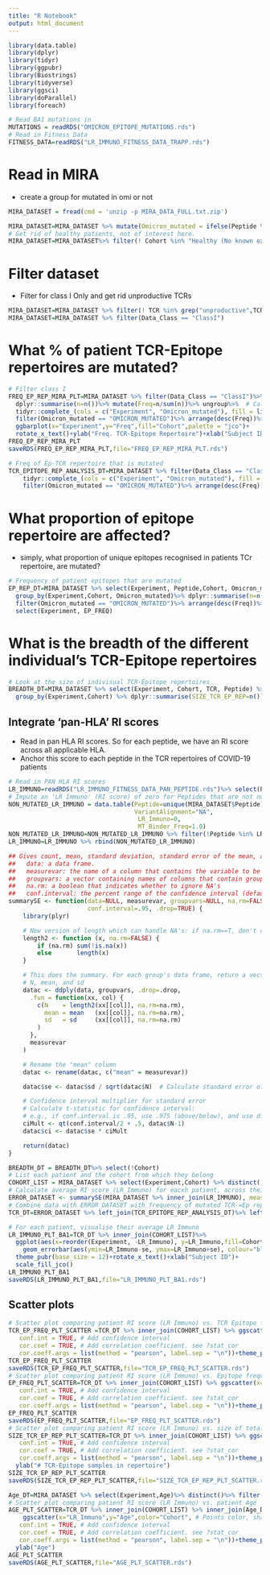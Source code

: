 ```yaml
---
title: "R Notebook"
output: html_document
---
```



```r
library(data.table)
library(dplyr)
library(tidyr)
library(ggpubr)
library(Biostrings)
library(tidyverse)
library(ggsci)
library(doParallel)
library(foreach)
```


```r
# Read BA1 mutations in
MUTATIONS = readRDS("OMICRON_EPITOPE_MUTATIONS.rds")
# Read in Fitness Data
FITNESS_DATA=readRDS("LR_IMMUNO_FITNESS_DATA_TRAPP.rds")

```

# Read in MIRA
- create a group for mutated in omi or not
```r

MIRA_DATASET = fread(cmd = 'unzip -p MIRA_DATA_FULL.txt.zip')

MIRA_DATASET=MIRA_DATASET %>% mutate(Omicron_mutated = ifelse(Peptide %in% MUTATIONS$Peptide, "OMICRON_MUTATED","WT"))
# Get rid of healthy patients, not of interest here.
MIRA_DATASET=MIRA_DATASET%>% filter(! Cohort %in% "Healthy (No known exposure)")

```

# Filter dataset
- Filter for class I Only and get rid unproductive TCRs

```r

MIRA_DATASET=MIRA_DATASET %>% filter(! TCR %in% grep("unproductive",TCR, value = TRUE))
MIRA_DATASET=MIRA_DATASET %>% filter(Data_Class == "ClassI")

```


# What % of patient TCR-Epitope repertoires are mutated?

```r
# Filter class I
FREQ_EP_REP_MIRA_PLT=MIRA_DATASET %>% filter(Data_Class == "ClassI")%>% group_by(Experiment,Cohort,Omicron_mutated) %>%
  dplyr::summarise(n=n())%>% mutate(Freq=n/sum(n))%>% ungroup%>%  # Calculate frequency of eacgh patient's mutated Ep-TCR repertoire
  tidyr::complete_(cols = c("Experiment", "Omicron_mutated"), fill = list(n=0, Freq=0))%>%
  filter(Omicron_mutated == "OMICRON_MUTATED")%>% arrange(desc(Freq))%>% drop_na()%>% # Plot only mutated set
  ggbarplot(x="Experiment",y="Freq",fill="Cohort",palette = "jco")+
  rotate_x_text()+ylab("Freq. TCR-Epitope Repertoire")+xlab("Subject ID")
FREQ_EP_REP_MIRA_PLT
saveRDS(FREQ_EP_REP_MIRA_PLT,file="FREQ_EP_REP_MIRA_PLT.rds")

# Freq of Ep-TCR repertoire that is mutated
TCR_EPITOPE_REP_ANALYSIS_DT=MIRA_DATASET %>% filter(Data_Class == "ClassI")%>% group_by(Experiment,Cohort,Omicron_mutated) %>% dplyr::summarise(n=n())%>% mutate(Freq=n/sum(n))%>% ungroup%>%
    tidyr::complete_(cols = c("Experiment", "Omicron_mutated"), fill = list(n=0, Freq=0))%>%
    filter(Omicron_mutated == "OMICRON_MUTATED")%>% arrange(desc(Freq))%>% dplyr::rename(TCR_EP_FREQ = Freq)%>% select(Experiment, TCR_EP_FREQ)

```

# What proportion of epitope repertoire are affected?
- simply, what proportion of unique epitopes recognised in patients TCr repertoire, are mutated?

```r

# Frequency of patient epitopes that are mutated
EP_REP_DT=MIRA_DATASET %>% select(Experiment, Peptide,Cohort, Omicron_mutated)%>% distinct() %>%
  group_by(Experiment,Cohort, Omicron_mutated)%>% dplyr::summarise(n=n())%>% mutate(Freq=n/sum(n))%>%ungroup %>% # calculate frequency
  filter(Omicron_mutated == "OMICRON_MUTATED")%>% arrange(desc(Freq))%>% dplyr::rename(EP_FREQ = Freq)%>%
  select(Experiment, EP_FREQ)

```

# What is the breadth of the different individual's TCR-Epitope repertoires

```r
# Look at the size of indivisual TCR-Epitope repertoires
BREADTH_DT=MIRA_DATASET %>% select(Experiment, Cohort, TCR, Peptide) %>% distinct()%>%
  group_by(Experiment,Cohort) %>% dplyr::summarise(SIZE_TCR_EP_REP=n())

```


## Integrate 'pan-HLA' RI scores
- Read in pan HLA RI scores. So for each peptide, we have an RI score across all applicable HLA.
- Anchor this score to each peptide in the TCR repertoires of COVID-19 patients
```r
# Read in PAN HLA RI scores
LR_IMMUNO=readRDS("LR_IMMUNO_FITNESS_DATA_PAN_PEPTIDE.rds")%>% select(Peptide,VariantAlignment,LR_Immuno,MT_Binder_Freq)
# Impute an 'LR Immuno' (RI score) of zero for Peptides that are not nutated
NON_MUTATED_LR_IMMUNO = data.table(Peptide=unique(MIRA_DATASET$Peptide),
                                   VariantAlignment="NA",
                                    LR_Immuno=0,
                                    MT_Binder_Freq=1.0)
NON_MUTATED_LR_IMMUNO=NON_MUTATED_LR_IMMUNO %>% filter(!Peptide %in% LR_IMMUNO$Peptide)
LR_IMMUNO=LR_IMMUNO %>% rbind(NON_MUTATED_LR_IMMUNO)

```


```r
## Gives count, mean, standard deviation, standard error of the mean, and confidence interval (default 95%).
##   data: a data frame.
##   measurevar: the name of a column that contains the variable to be summariezed
##   groupvars: a vector containing names of columns that contain grouping variables
##   na.rm: a boolean that indicates whether to ignore NA's
##   conf.interval: the percent range of the confidence interval (default is 95%)
summarySE <- function(data=NULL, measurevar, groupvars=NULL, na.rm=FALSE,
                      conf.interval=.95, .drop=TRUE) {
    library(plyr)

    # New version of length which can handle NA's: if na.rm==T, don't count them
    length2 <- function (x, na.rm=FALSE) {
        if (na.rm) sum(!is.na(x))
        else       length(x)
    }

    # This does the summary. For each group's data frame, return a vector with
    # N, mean, and sd
    datac <- ddply(data, groupvars, .drop=.drop,
      .fun = function(xx, col) {
        c(N    = length2(xx[[col]], na.rm=na.rm),
          mean = mean   (xx[[col]], na.rm=na.rm),
          sd   = sd     (xx[[col]], na.rm=na.rm)
        )
      },
      measurevar
    )

    # Rename the "mean" column
    datac <- rename(datac, c("mean" = measurevar))

    datac$se <- datac$sd / sqrt(datac$N)  # Calculate standard error of the mean

    # Confidence interval multiplier for standard error
    # Calculate t-statistic for confidence interval:
    # e.g., if conf.interval is .95, use .975 (above/below), and use df=N-1
    ciMult <- qt(conf.interval/2 + .5, datac$N-1)
    datac$ci <- datac$se * ciMult

    return(datac)
}
```

```r

BREADTH_DT = BREADTH_DT%>% select(!Cohort)
# List each patient and the cohort from which they belong
COHORT_LIST = MIRA_DATASET %>% select(Experiment,Cohort) %>% distinct()
# Calculate average RI score (LR_Immuno) for eacxh patient, across their entire TCR-Epitope repertoire
ERROR_DATASET <- summarySE(MIRA_DATASET %>% inner_join(LR_IMMUNO), measurevar="LR_Immuno", groupvars=c("Experiment"))
# Combine data with ERROR_DATASET with frequency of mutated TCR-=Ep repertoire, just Epitope repertoire, and sizes of TCR epitope repertoire
TCR_DT=ERROR_DATASET %>% left_join(TCR_EPITOPE_REP_ANALYSIS_DT)%>% left_join(EP_REP_DT)%>% left_join(BREADTH_DT)

```


```r
# For each patient, visualise their average LR Immuno
LR_IMMUNO_PLT_BA1=TCR_DT %>% inner_join(COHORT_LIST)%>%
  ggplot(aes(x=reorder(Experiment, -LR_Immuno), y=LR_Immuno,fill=Cohort))+geom_bar(stat = "identity")+
    geom_errorbar(aes(ymin=LR_Immuno-se, ymax=LR_Immuno+se), colour="black", width=.5,position=position_dodge(.9))+ # error bars, +/-se
  theme_pubr(base_size = 12)+rotate_x_text()+xlab("Subject ID")+
  scale_fill_jco()
LR_IMMUNO_PLT_BA1
saveRDS(LR_IMMUNO_PLT_BA1,file="LR_IMMUNO_PLT_BA1.rds")

```

## Scatter plots

```r
# Scatter plot comparing patient RI score (LR Immuno) vs. TCR Epitope frequency that is mutated in Omicron
TCR_EP_FREQ_PLT_SCATTER =TCR_DT %>% inner_join(COHORT_LIST) %>% ggscatter(x="LR_Immuno",y="TCR_EP_FREQ",color="Cohort", # Points color, shape and size
   conf.int = TRUE, # Add confidence interval
   cor.coef = TRUE, # Add correlation coefficient. see ?stat_cor
   cor.coeff.args = list(method = "pearson", label.sep = "\n"))+theme_pubr(base_size = 16)+ scale_color_jco()+xlab("Subject RI Score")+ylab("Freq. TCRs recognising mutated epitope")
TCR_EP_FREQ_PLT_SCATTER
saveRDS(TCR_EP_FREQ_PLT_SCATTER,file="TCR_EP_FREQ_PLT_SCATTER.rds")
# Scatter plot comparing patient RI score (LR Immuno) vs. Epitope frequency that is mutated in Omicron
EP_FREQ_PLT_SCATTER=TCR_DT %>% inner_join(COHORT_LIST) %>% ggscatter(x="LR_Immuno",y="EP_FREQ",color="Cohort", # Points color, shape and size
   conf.int = TRUE, # Add confidence interval
   cor.coef = TRUE, # Add correlation coefficient. see ?stat_cor
   cor.coeff.args = list(method = "pearson", label.sep = "\n"))+theme_pubr(base_size = 16)+ scale_color_jco()+xlab("Subject RI Score")+ylab("Freq. mutated epitopes")
EP_FREQ_PLT_SCATTER
saveRDS(EP_FREQ_PLT_SCATTER,file="EP_FREQ_PLT_SCATTER.rds")
# Scatter plot comparing patient RI score (LR Immuno) vs. size of total TCR epitope repertoire
SIZE_TCR_EP_REP_PLT_SCATTER=TCR_DT %>% inner_join(COHORT_LIST) %>% ggscatter(x="LR_Immuno",y="SIZE_TCR_EP_REP",color="Cohort", # Points color, shape and size
   conf.int = TRUE, # Add confidence interval
   cor.coef = TRUE, # Add correlation coefficient. see ?stat_cor
   cor.coeff.args = list(method = "pearson", label.sep = "\n"))+theme_pubr(base_size = 16)+scale_y_log10()+ scale_color_jco()+xlab("Subject RI Score")+
  ylab("# TCR-Epitope samples in repertoire")
SIZE_TCR_EP_REP_PLT_SCATTER
saveRDS(SIZE_TCR_EP_REP_PLT_SCATTER,file="SIZE_TCR_EP_REP_PLT_SCATTER.rds")

Age_DT=MIRA_DATASET %>% select(Experiment,Age)%>% distinct()%>% filter(! Age == 'N/A')%>% mutate(Age =as.numeric(Age))
# Scatter plot comparing patient RI score (LR Immuno) vs. patient Age
AGE_PLT_SCATTER=TCR_DT %>% inner_join(COHORT_LIST) %>% inner_join(Age_DT)%>%
    ggscatter(x="LR_Immuno",y="Age",color="Cohort", # Points color, shape and size
   conf.int = TRUE, # Add confidence interval
   cor.coef = TRUE, # Add correlation coefficient. see ?stat_cor
   cor.coeff.args = list(method = "pearson", label.sep = "\n"))+theme_pubr(base_size = 16)+scale_y_log10()+ scale_color_jco()+xlab("Subject RI Score")+
  ylab("Age")
AGE_PLT_SCATTER
saveRDS(AGE_PLT_SCATTER,file="AGE_PLT_SCATTER.rds")

```
